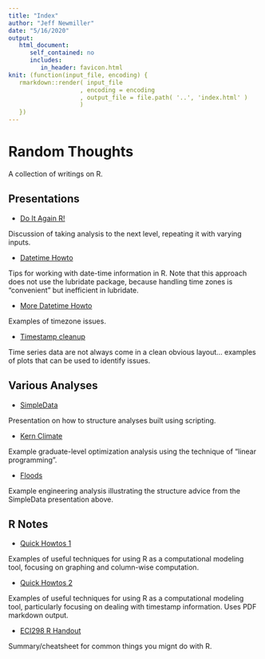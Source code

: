 ```yaml
---
title: "Index"
author: "Jeff Newmiller"
date: "5/16/2020"
output:
   html_document:
      self_contained: no
      includes:
         in_header: favicon.html
knit: (function(input_file, encoding) {
   rmarkdown::render( input_file
                    , encoding = encoding
                    , output_file = file.path( '..', 'index.html' )
                    )
   })
---
```


# Random Thoughts

A collection of writings on R.

## Presentations
- [Do It Again R!](RLoopsAndGroups/DoItAgainR.html)

Discussion of taking analysis to the next level, repeating it with varying inputs.

- [Datetime Howto](time-2018-10/DatetimeHowto.html)

Tips for working with date-time information in R. Note that this approach does not use the lubridate package, because handling time zones is "convenient" but inefficient in lubridate.

- [More Datetime Howto](time-2018-10/MoreDatetimeHowto.html)

Examples of timezone issues.

- [Timestamp cleanup](time-2018-10/TimestampCleaning.html)

Time series data are not always come in a clean obvious layout... examples of plots that can be used to identify issues.

## Various Analyses

- [SimpleData](eci298sp2016/SimpleData1.html)

Presentation on how to structure analyses built using scripting.

- [Kern Climate](eci298sp2016/KernClimate.html)

Example graduate-level optimization analysis using the technique of "linear programming".

- [Floods](eci298sp2016/floods.html)

Example engineering analysis illustrating the structure advice from the SimpleData presentation above.

## R Notes

- [Quick Howtos 1](eci298sp2016/QuickHowtos1.html)

Examples of useful techniques for using R as a computational modeling tool, focusing on graphing and column-wise computation.

- [Quick Howtos 2](eci298sp2016/QuickHowto2.pdf)

Examples of useful techniques for using R as a computational modeling tool, particularly focusing on dealing with timestamp information. Uses PDF markdown output.

- [ECI298 R Handout](eci298sp2016/handout1.pdf)

Summary/cheatsheet for common things you mignt do with R.


